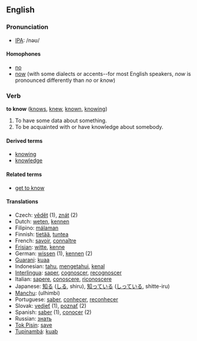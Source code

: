 ==English==
=== Pronunciation ===
*[[w:IPA|IPA]]: /nəʊ/

==== Homophones ====
*[[no]]
*[[now]] (with some dialects or accents--for most English speakers, ''now'' is pronounced differently than ''no'' or ''know'')

=== Verb ===
'''to know''' ([[knows]], [[knew]], [[known]], [[knowing]])

#To have some data about something.
#To be acquainted with or have knowledge about somebody.

====Derived terms====
*[[knowing]]
*[[knowledge]]

====Related terms====
*[[get to know]]

==== Translations ====
*Czech: [[vědět]] (1), [[znát]] (2)
*Dutch: [[weten]], [[kennen]]
*Filipino: [[málaman]]
*Finnish: [[tietää]], [[tuntea]]
*French: [[savoir]], [[connaître]]
*[[Frisian]]: [[witte]], [[kenne]]
*German: [[wissen]] (1), [[kennen]] (2)
*[[Guarani]]: [[kuaa]]
*Indonesian: [[tahu]], [[tahu|mengetahui]], [[kenal]]
*[[Interlingua]]: [[saper]], [[cognoscer]], [[recognoscer]]
*Italian: [[sapere]], [[conoscere]], [[riconoscere]]
*Japanese: [[知る]] ([[しる]], shiru), [[知っている]] ([[しっている]], shitte-iru)
*[[Manchu]]: (ulhimbi)
*Portuguese: [[saber]], [[conhecer]], [[reconhecer]]
*Slovak: [[vedieť]] (1), [[poznať]] (2)
*Spanish: [[saber]] (1), [[conocer]] (2)
*Russian:  [[знать]]
*[[Tok Pisin]]: [[save]]
*[[Tupinambá]]: [[kuab]]